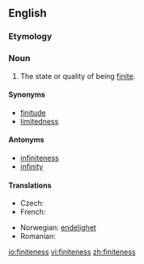 ==English==

===Etymology===
{{suffix|finite|ness}}

===Noun===
{{en-noun|-}}

# The state or quality of being [[finite]].

====Synonyms====
* [[finitude]]
* [[limitedness]]

====Antonyms====
* [[infiniteness]]
* [[infinity]]

====Translations====
{{trans-top|the state of being finite}}
* Czech: {{t|cs|konečnost|f}}
* French: {{t|fr|finité|f}}
{{trans-mid}}
* Norwegian: [[endelighet]]
* Romanian: {{t-|ro|finitate|f}}
{{trans-bottom}}

[[io:finiteness]]
[[vi:finiteness]]
[[zh:finiteness]]